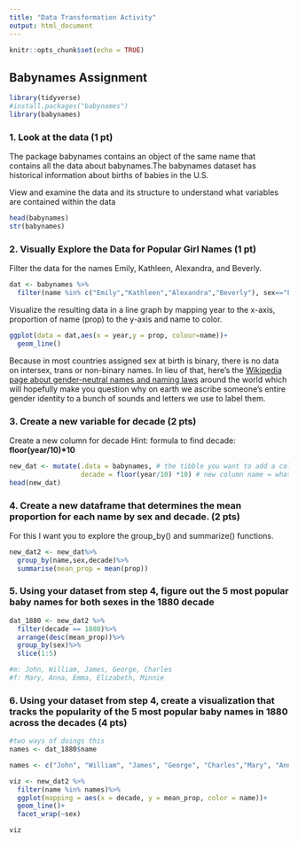```yaml
---
title: "Data Transformation Activity"
output: html_document
---
```


```r
knitr::opts_chunk$set(echo = TRUE)
```

## Babynames Assignment

```r
library(tidyverse)
#install.packages("babynames")
library(babynames)
```

### 1. Look at the data (1 pt)

The package babynames contains an object of the same name that contains all the data about babynames.The babynames dataset has historical information about births of babies in the U.S.

View and examine the data and its structure to understand what variables are contained within the data

```r
head(babynames)
str(babynames)
```

### 2. Visually Explore the Data for Popular Girl Names (1 pt)

Filter the data for the names Emily, Kathleen, Alexandra, and Beverly.

```r
dat <- babynames %>% 
  filter(name %in% c("Emily","Kathleen","Alexandra","Beverly"), sex=="F")
```

Visualize the resulting data in a line graph by mapping year to the x-axis, proportion of name (prop) to the y-axis and name to color.

```r
ggplot(data = dat,aes(x = year,y = prop, colour=name))+
  geom_line()  
```

Because in most countries assigned sex at birth is binary, there is no data on intersex, trans or non-binary names. In lieu of that, here's the [Wikipedia page about gender-neutral names and naming laws](https://en.wikipedia.org/wiki/Unisex_name) around the world which will hopefully make you question why on earth we ascribe someone's entire gender identity to a bunch of sounds and letters we use to label them.

### 3. Create a new variable for decade (2 pts)

Create a new column for decade Hint: formula to find decade: **floor(year/10)\*10**

```r
new_dat <- mutate(.data = babynames, # the tibble you want to add a column to
                  decade = floor(year/10) *10) # new column name = what you want it to contain
head(new_dat)
```

### 4. Create a new dataframe that determines the mean proportion for each name by sex and decade. (2 pts)

For this I want you to explore the group_by() and summarize() functions.

```r
new_dat2 <- new_dat%>%
  group_by(name,sex,decade)%>%
  summarise(mean_prop = mean(prop))
```

### 5. Using your dataset from step 4, figure out the 5 most popular baby names for both sexes in the 1880 decade

```r
dat_1880 <- new_dat2 %>%
  filter(decade == 1880)%>%
  arrange(desc(mean_prop))%>%
  group_by(sex)%>%
  slice(1:5)

#m: John, William, James, George, Charles
#f: Mary, Anna, Emma, Elizabeth, Minnie

```

### 6. Using your dataset from step 4, create a visualization that tracks the popularity of the 5 most popular baby names in 1880 across the decades (4 pts)

```r
#two ways of doings this
names <- dat_1880$name

names <- c("John", "William", "James", "George", "Charles","Mary", "Anna", "Emma", "Elizabeth", "Minnie")

viz <- new_dat2 %>%
  filter(name %in% names)%>%
  ggplot(mapping = aes(x = decade, y = mean_prop, color = name))+
  geom_line()+
  facet_wrap(~sex)

viz
```
